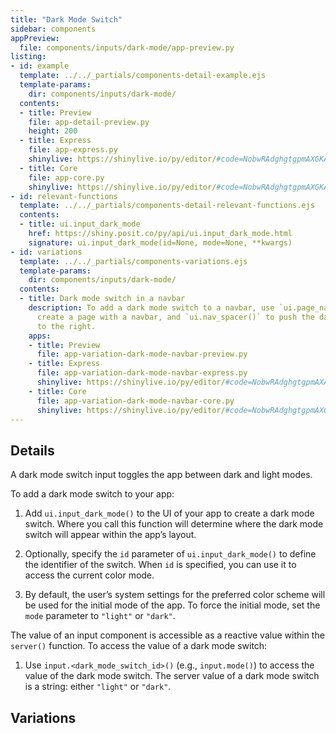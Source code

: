 ```yaml
---
title: "Dark Mode Switch"
sidebar: components
appPreview:
  file: components/inputs/dark-mode/app-preview.py
listing:
- id: example
  template: ../../_partials/components-detail-example.ejs
  template-params:
    dir: components/inputs/dark-mode/
  contents:
  - title: Preview
    file: app-detail-preview.py
    height: 200
  - title: Express
    file: app-express.py
    shinylive: https://shinylive.io/py/editor/#code=NobwRAdghgtgpmAXGKAHVA6VBPMAaMAYwHsIAXOcpMAMwCdiYACAZwAsBLCbJjmVYnTJM6lACZw6AHQj1GrTtwxwAHqlEsWvfoOFdUAVzJ4mBjjIsQzGfUYD6YqHQDWdmMQkAKAJRMmlmTAAXwBdIA
  - title: Core
    file: app-core.py
    shinylive: https://shinylive.io/py/editor/#code=NobwRAdghgtgpmAXGKAHVA6VBPMAaMAYwHsIAXOcpMAMwCdiYACAZwAsBLCbJjmVYnTJMArhzxM6lACZw6EgILoAOhFVpUAfTFMAvKI5YoAcziaaAGzHSAFKqYODGLqhFlN0qHQDWmmMVkbAEomVSDVVVkaVjkANzkbFzcJYjdXMgkWOBYWDlIgxHtHVCgciOh0PSYlVBsNbXEYuni6cIgwAF8AXSA
- id: relevant-functions
  template: ../../_partials/components-detail-relevant-functions.ejs
  contents:
  - title: ui.input_dark_mode
    href: https://shiny.posit.co/py/api/ui.input_dark_mode.html
    signature: ui.input_dark_mode(id=None, mode=None, **kwargs)
- id: variations
  template: ../../_partials/components-variations.ejs
  template-params:
    dir: components/inputs/dark-mode/
  contents:
  - title: Dark mode switch in a navbar
    description: To add a dark mode switch to a navbar, use `ui.page_navbar()` to 
      create a page with a navbar, and `ui.nav_spacer()` to push the dark mode switch 
      to the right.
    apps:
    - title: Preview
      file: app-variation-dark-mode-navbar-preview.py
    - title: Express
      file: app-variation-dark-mode-navbar-express.py
      shinylive: https://shinylive.io/py/editor/#code=NobwRAdghgtgpmAXAAjFADugdOgnmAGlQGMB7CAFzkqVQDMAnUmZAZwAsBLCXZTmdKQYVkDagBM4DADoRGzNlx5Y4AD3RjWrPgKEju6AK4UihzrIsQzWA8YD6rOABs4xCpwBecABTJkAYmQAHiDZPz9pMEcXN084SKIA4NCIcORIgGVnVxFSdHdybQAjZ1IAd0QEv0CQsPCQauS6tIiwAEZIlBBItoBBTvSwAGF2Uk5iOGQ+qp6AIQHIkbGJqfnCQbahheHR8cnNyIBfRJqUlvDIgCYB7rBL-tpF3ZX7mbu1lCflycu1oiuto8dt9kJdAcdGrVUuEIUkoWkYIYnO50C4ALwAFQYhjgJyaEAAlJCUpYAAJiCCSBhYKiqCiySR0ZAANygThx3gJlWhfjEFEMDFSdEiIFsFCw0RycU5h0isnWYAouHQCBQirUFDAhwAukA
    - title: Core
      file: app-variation-dark-mode-navbar-core.py
      shinylive: https://shinylive.io/py/editor/#code=NobwRAdghgtgpmAXGKAHVA6VBPMAaMAYwHsIAXOcpMAMwCdiYACAZwAsBLCbJjmVYnTJMArhzxM6lACZw6EgILoAOhFVpUAfTFMAvKI5YoAcziboANwBGUOgApVTJwYyXNLVFEJy7ASjyOzmKuUBaaJOQMADZ2wVyoImSa0rYA1powxLJ2HNK6ymCZsgW+-oFOZBxkUXD5YAAiaUxFcKwA7lWEbLwQTJY2dAWqvqqqsjSschY+8YkSxIkJZBIscCwsHKS+iOVMnuuj0Oh6TEqodhra4pN003S+YAC+ALpAA
---
```


:::{#example}
:::

:::{#relevant-functions}
:::

## Details

A dark mode switch input toggles the app between dark and light modes.

To add a dark mode switch to your app:

  1. Add `ui.input_dark_mode()` to the UI of your app to create a dark mode switch. Where you call this function will determine where the dark mode switch will appear within the app's layout. 

  2. Optionally, specify the `id` parameter of `ui.input_dark_mode()` to define the identifier of the switch. When `id` is specified, you can use it to access the current color mode.

  3. By default, the user’s system settings for the preferred color scheme will be used for the initial mode of the app. To force the initial mode, set the `mode` parameter to `"light"` or `"dark"`. 

The value of an input component is accessible as a reactive value within the `server()` function. To access the value of a dark mode switch:

  1. Use `input.<dark_mode_switch_id>()` (e.g., `input.mode()`) to access the value of the dark mode switch. The server value of a dark mode switch is a string: either `"light"` or `"dark"`.
  
## Variations

:::{#variations}
:::
